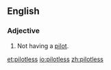 ==English==

===Adjective===
{{en-adj|-}}

# Not having a [[pilot]].

[[et:pilotless]]
[[io:pilotless]]
[[zh:pilotless]]